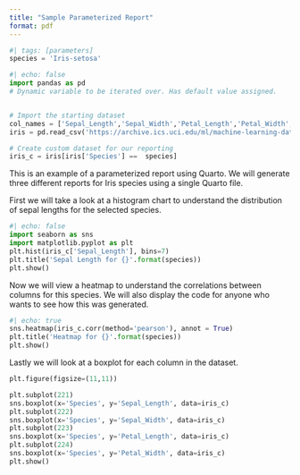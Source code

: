 ```yaml
---
title: "Sample Parameterized Report"
format: pdf
---
```


```python
#| tags: [parameters]
species = 'Iris-setosa'
```

```python
#| echo: false
import pandas as pd
# Dynamic variable to be iterated over. Has default value assigned.


# Import the starting dataset
col_names = ['Sepal_Length','Sepal_Width','Petal_Length','Petal_Width','Species']
iris = pd.read_csv('https://archive.ics.uci.edu/ml/machine-learning-databases/iris/iris.data',names = col_names)

# Create custom dataset for our reporting
iris_c = iris[iris['Species'] ==  species]
```

This is an example of a parameterized report using Quarto. We will generate three different reports for Iris species using a single Quarto file. 

First we will take a look at a histogram chart to understand the distribution of sepal lengths for the selected species.
```python
#| echo: false
import seaborn as sns
import matplotlib.pyplot as plt
plt.hist(iris_c['Sepal_Length'], bins=7)
plt.title('Sepal Length for {}'.format(species))
plt.show()
```

Now we will view a heatmap to understand the correlations between columns for this species. We will also display the code for anyone who wants to see how this was generated.
```python
#| echo: true
sns.heatmap(iris_c.corr(method='pearson'), annot = True)
plt.title('Heatmap for {}'.format(species))
plt.show()
```

Lastly we will look at a boxplot for each column in the dataset.
```python
plt.figure(figsize=(11,11))

plt.subplot(221)
sns.boxplot(x='Species', y='Sepal_Length', data=iris_c)
plt.subplot(222)
sns.boxplot(x='Species', y='Sepal_Width', data=iris_c)
plt.subplot(223)
sns.boxplot(x='Species', y='Petal_Length', data=iris_c)
plt.subplot(224)
sns.boxplot(x='Species', y='Petal_Width', data=iris_c)
plt.show()

```